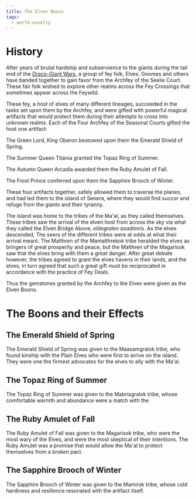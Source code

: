 ```yaml
---
title: The Elven Boons
tags:
  - world-novelty
---
```


# History

After years of brutal hardship and subservience to the giants during the tail
end of the [Draco-Giant Wars](../events/draco-giant-war.mdx), a group of fey
folk, Elves, Gnomes and others have banded together to gain favor from the
Archfey of the Seelie Court. These fair folk wished to explore other realms
across the Fey Crossings that sometimes appear across the Feywild.

These fey, a host of elves of many different lineages, succeeded in the tasks
set upon them by the Archfey, and were gifted with powerful magical artifacts
that would protect them during their attempts to cross into unknown realms. Each
of the Four Archfey of the Seasonal Courts gifted the host one artifact:

The Green Lord, King Oberon bestowed upon them the Emerald Shield of Spring.

The Summer Queen Titania granted the Topaz Ring of Summer.

The Autumn Queen Arcadia awarded them the Ruby Amulet of Fall.

The Frost Prince conferred upon them the Sapphire Brooch of Winter.

These four artifacts together, safely allowed them to traverse the planes, and
had led them to the island of Senera, where they would find succor and refuge
from the giants and their tyranny.

The island was home to the tribes of the Ma'al, as they called themselves. These
tribes saw the arrival of the elven host from across the sky via what they
called the Elven Bridge Above, *eldegralen asadimris*. As the elves descended,
The seers of the different tribes were at odds at what their arrival meant. The
Malthren of the Mamalthrekok tribe heralded the elves as bringers of great
prosperity and peace, but the Malthren of the Magarisok saw that the elves bring
with them a great danger. After great debate however, the tribes agreed to grant
the elves havens in their lands, and the elves, in turn agreed that such a great
gift must be reciprocated in accordance with the practice of Fey Deals.

Thus the gemstones granted by the Archfey to the Elves were given as the Elven
Boons.

# The Boons and their Effects

## The Emerald Shield of Spring

The Emerald Shield of Spring was given to the Maasamgralok tribe, who found
kinship with the Plain Elves who were first to arrive on the island. They were
one the firmest advocates for the elves to ally with the Ma'al.

## The Topaz Ring of Summer

The Topaz Ring of Summer was given to the Mabrisgralok tribe, whose comfortable
warmth and abundance were a match with the

## The Ruby Amulet of Fall

The Ruby Amulet of Fall was given to the Magarisok tribe, who were the most wary
of the Elves, and were the most skeptical of their intentions. The Ruby Amulet
was a promise that would allow the Ma'al to protect themselves from a broken
pact.

## The Sapphire Brooch of Winter

The Sapphire Brooch of Winter was given to the Mamirok tribe, whose cold
hardiness and resilience resonated with the artifact itself.
